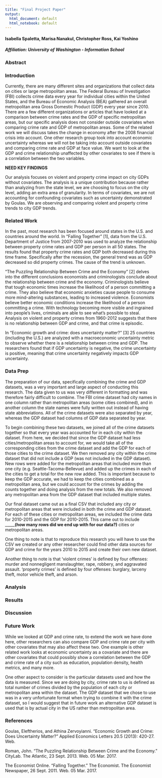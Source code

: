 ```yaml
---
title: "Final Project Paper"
output:
  html_document: default
  html_notebook: default
---
```


#### Isabella Spaletta, Marisa Nanakul, Christopher Ross, Kai Yoshino
##### Affiliation: University of Washington - Information School

### Abstract

### Introduction

Currently, there are many different sites and organizations that collect data on cities or large metropolitan areas. The Federal Bureau of Investigation (FBI) collects crime data every year for individual cities within the United States, and the Bureau of Economic Analysis (BEA) gathered an overall metropolitan area Gross Domestic Product (GDP) every year since 2010. There are a few different organizations or articles that have looked at a comparison between crime rates and the GDP of specific metropolitan areas, but our specific analysis does not consider outside covariates when comparing crime rate and GDP of metropolitan areas. Some of the related work we will discuss takes the change in economy after the 2008 financial crisis into account. One other research group took into account economic uncertainty whereas we will not be taking into account outside covariates and comparing crime rate and GDP at face value. We want to look at the GDP and crime relationship unaffected by other covariates to see if there is a correlation between the two variables.

**NEED KEY FINDINGS**

Our analysis focuses on violent and property crime impact on city GDPs without covariates. The analysis is a unique contribution because rather than analyzing from the state level, we are choosing to focus on the city level, adding an extra area of granularity. In terms of covariates, we are not accounting for confounding covariates such as uncertainty demonstrated by Goulas. We are observing and comparing violent and property crime trends to city GDP trends. 

### Related Work

In the past, most research has been focused around states in the U.S. and countries around the world. In “Falling Together” [1], data from the U.S. Department of Justice from 2007-2010 was used to analyze the relationship between property crime rates and GDP per person in all 50 states. The results found that property crime rates and GDP both decreased during this time frame. Specifically after the recession, the general trend was as GDP decreased so did property crimes. The cause of the trend is unknown.

“The Puzzling Relationship Between Crime and the Economy” [2] delves into the different conclusions economists and criminologists conclude about the relationship between crime and the economy. Criminologists believe that tough economic times increase the likelihood of a person committing a crime. They also believe that economic anxieties cause people to consume more mind-altering substances, leading to increased violence. Economists believe better economic conditions increase the likelihood of a person committing a crime. With technology becoming more visible and ingrained into people’s lives, criminals are able to see what’s possible to steal. Analysis on violent and property crimes from 1960-2012 suggests that there is no relationship between GDP and crime, and that crime is episodic.

In “Economic growth and crime: does uncertainty matter?” [3] 25 countries (including the U.S.) are analyzed with a macroeconomic uncertainty metric to observe whether there is a relationship between crime and GDP. The researchers found that if GDP uncertainty is negative, the crime uncertainty is positive, meaning that crime uncertainty negatively impacts GDP uncertainty. 

### Data Prep

The preparation of our data, specifically combining the crime and GDP datasets, was a very important and large aspect of conducting this research. The data given to us was very different in formatting and was therefore fairly difficult to combine. The FBI crime dataset had city names in one column rather than metropolitan areas (some cities combined), and in another column the state names were fully written out instead of having state abbreviations. All of the crime datasets were also separated by year, whereas the GDP dataset had columns of GDP data separated by year. 

To begin combining these two datasets, we joined all of the crime datasets together so that every year was accounted for in each city within the dataset. From here, we decided that since the GDP dataset had less cities/metropolitan areas to account for, we would take all of the corresponding cities from the crime dataset and add the GDP for each of those cities to the crime dataset. We then removed any city within the crime dataset that did not include a GDP (was not included in the GDP dataset). New rows were added for the metropolitan areas that included more than one city (e.g. Seattle-Tacoma-Bellevue) and added up the crimes in each of the cities to get a total for the new row added. This is important because to keep the GDP accurate, we had to keep the cities combined as a metropolitan area, but we could account for the crimes by adding the counts together and doing analysis from the new totals. We also removed any metropolitan area from the GDP dataset that included multiple states. 

Our final dataset came out as a final CSV that included any city or metropolitan areas that were included in both the crime and GDP dataset. For each of these cities or metropolitan areas, we included the crime data for 2010-2015 and the GDP for 2010-2015. This came out to include _____**(how many rows did we end up with for our data?)** cities or metropolitan areas. 

One thing to note is that to reproduce this research you will have to use the CSV we created or any other researcher could find other data sources for GDP and crime for the years 2010 to 2015 and create their own new dataset. 

Another thing to note is that 
'violent crimes' is defined by four offenses: murder and nonnegligent manslaughter, rape, robbery, and aggravated assault. 
'property crimes' is defined by four offenses: burglary, larceny theft, motor vehicle theft, and arson.

### Analysis 

### Results

### Discussion

### Future Work

While we looked at GDP and crime rate, to extend the work we have done here, other researchers can also compare GDP and crime rate per city with other covariates that may also affect these two. One example is other related work looks at economic uncertainty as a covariate and there are other covariates that could possibly show a correlation between the GDP and crime rate of a city such as education, population density, health metrics, and many more. 

One other aspect to consider is the particular datasets used and how the data is measured. Since we are doing by city, crime rate to us is defined as total number of crimes divided by the population of each city or metropolitan area within the dataset. The GDP dataset that we chose to use was in a very unfortunate format when trying to combine it with the crime dataset, so I would suggest that in future work an alternative GDP dataset is used that is by actual city in the US rather than metropolitan area. 

### References

Goulas, Eleftherios, and Athina Zervoyianni. "Economic Growth and Crime: Does Uncertainty Matter?" Applied Economics Letters 20.5 (2013): 420-27. Web.

Roman, John. "The Puzzling Relationship Between Crime and the Economy." CityLab. The Atlantic, 23 Sept. 2013. Web. 05 Mar. 2017. 

The Economist Online. "Falling Together." The Economist. The Economist Newspaper, 26 Sept. 2011. Web. 05 Mar. 2017. 




























